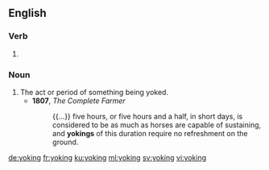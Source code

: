 ==English==

===Verb===
{{head|en|present participle}}

# {{present participle of|yoke|lang=en|nocat=1}}

===Noun===
{{en-noun}}

# The act or period of something being yoked.
#* '''1807''', ''The Complete Farmer''
#*: {{...}} five hours, or five hours and a half, in short days, is considered to be as much as horses are capable of sustaining, and '''yokings''' of this duration require no refreshment on the ground.

[[de:yoking]]
[[fr:yoking]]
[[ku:yoking]]
[[ml:yoking]]
[[sv:yoking]]
[[vi:yoking]]